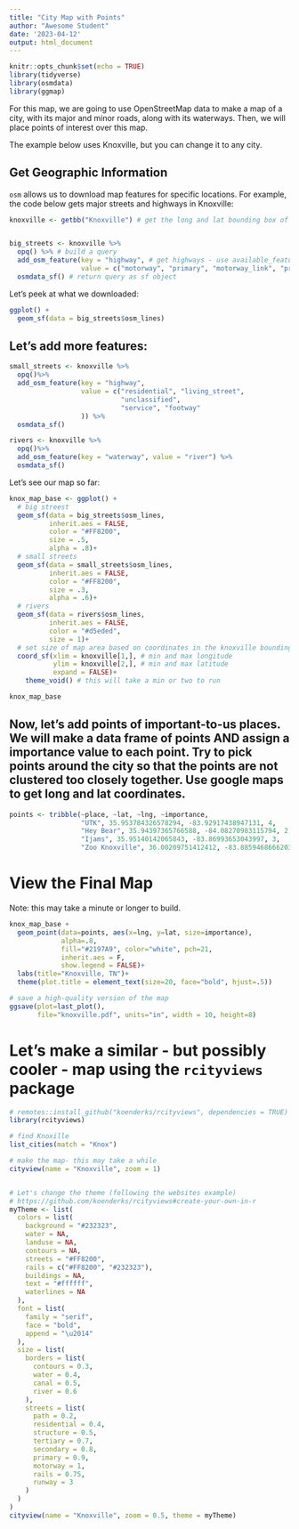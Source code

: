 ```yaml
---
title: "City Map with Points"
author: "Awesome Student"
date: '2023-04-12'
output: html_document
---
```


```r
knitr::opts_chunk$set(echo = TRUE)
library(tidyverse)
library(osmdata)
library(ggmap)
```

For this map, we are going to use OpenStreetMap data to make a map of a city, with its major and minor roads, along with its waterways. Then, we will place points of interest over this map.

The example below uses Knoxville, but you can change it to any city.

## Get Geographic Information

`osm` allows us to download map features for specific locations. For example, the code below gets major streets and highways in Knoxville:

```r
knoxville <- getbb("Knoxville") # get the long and lat bounding box of Knoxville


big_streets <- knoxville %>%
  opq() %>% # build a query
  add_osm_feature(key = "highway", # get highways - use available_features() to see all features
                  value = c("motorway", "primary", "motorway_link", "primary_link")) %>% # highway type - use available_tags("highway") to see all values
  osmdata_sf() # return query as sf object
```

Let's peek at what we downloaded:

```r
ggplot() +
  geom_sf(data = big_streets$osm_lines)
```



## Let's add more features:

```r
small_streets <- knoxville %>%
  opq()%>%
  add_osm_feature(key = "highway", 
                  value = c("residential", "living_street",
                            "unclassified",
                            "service", "footway"
                  )) %>%
  osmdata_sf()

rivers <- knoxville %>%
  opq()%>%
  add_osm_feature(key = "waterway", value = "river") %>%
  osmdata_sf()
```

Let's see our map so far:

```r
knox_map_base <- ggplot() +
  # big streest
  geom_sf(data = big_streets$osm_lines,
          inherit.aes = FALSE,
          color = "#FF8200",
          size = .5,
          alpha = .8)+
  # small streets
  geom_sf(data = small_streets$osm_lines,
          inherit.aes = FALSE,
          color = "#FF8200",
          size = .3,
          alpha = .6)+
  # rivers
  geom_sf(data = rivers$osm_lines,
          inherit.aes = FALSE,
          color = "#d5eded",
          size = 1)+
  # set size of map area based on coordinates in the knoxville bounding box
  coord_sf(xlim = knoxville[1,], # min and max longitude
           ylim = knoxville[2,], # min and max latitude
           expand = FALSE)+
    theme_void() # this will take a min or two to run

knox_map_base
```

## Now, let's add points of important-to-us places. We will make a data frame of points AND assign a importance value to each point. Try to pick points around the city so that the points are not clustered too closely together. Use google maps to get long and lat coordinates.

```r
points <- tribble(~place, ~lat, ~lng, ~importance,
                  "UTK", 35.953784326578294, -83.92917438947131, 4,
                  "Hey Bear", 35.94397365766588, -84.08270983115794, 2,
                  "Ijams", 35.95140142065843, -83.86993653043997, 3,
                  "Zoo Knoxville", 36.00209751412412, -83.88594686662032, 3)
```


# View the Final Map

Note: this may take a minute or longer to build.

```r
knox_map_base + 
  geom_point(data=points, aes(x=lng, y=lat, size=importance),
             alpha=.8,
             fill="#2197A9", color="white", pch=21,
             inherit.aes = F,
             show.legend = FALSE)+
  labs(title="Knoxville, TN")+
  theme(plot.title = element_text(size=20, face="bold", hjust=.5))
```


```r
# save a high-quality version of the map
ggsave(plot=last_plot(),
       file="knoxville.pdf", units="in", width = 10, height=8)
```



# Let's make a similar - but possibly cooler - map using the `rcityviews` package

```r
# remotes::install_github("koenderks/rcityviews", dependencies = TRUE)
library(rcityviews)

# find Knoxille
list_cities(match = "Knox")

# make the map- this may take a while
cityview(name = "Knoxville", zoom = 1)


# Let's change the theme (following the websites example)
# https://github.com/koenderks/rcityviews#create-your-own-in-r
myTheme <- list(
  colors = list(
    background = "#232323",
    water = NA,
    landuse = NA,
    contours = NA,
    streets = "#FF8200",
    rails = c("#FF8200", "#232323"),
    buildings = NA,
    text = "#ffffff",
    waterlines = NA
  ),
  font = list(
    family = "serif",
    face = "bold",
    append = "\u2014"
  ),
  size = list(
    borders = list(
      contours = 0.3,
      water = 0.4,
      canal = 0.5,
      river = 0.6
    ),
    streets = list(
      path = 0.2,
      residential = 0.4,
      structure = 0.5,
      tertiary = 0.7,
      secondary = 0.8,
      primary = 0.9,
      motorway = 1,
      rails = 0.75,
      runway = 3
    )
  )
)
cityview(name = "Knoxville", zoom = 0.5, theme = myTheme)
```

